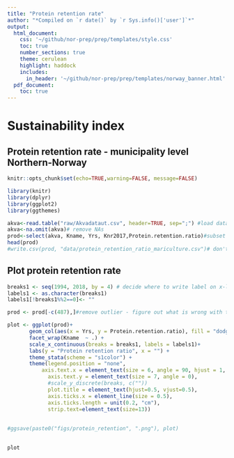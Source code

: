 ```yaml
---
title: "Protein retention rate"
author: "*Compiled on `r date()` by `r Sys.info()['user']`*"
output: 
  html_document:
    css: '~/github/nor-prep/prep/templates/style.css'
    toc: true
    number_sections: true
    theme: cerulean
    highlight: haddock
    includes: 
      in_header: '~/github/nor-prep/prep/templates/norway_banner.html'
  pdf_document:
    toc: true
---
```


# Sustainability index
## Protein retention rate - municipality level Northern-Norway

```r
knitr::opts_chunk$set(echo=TRUE,warning=FALSE, message=FALSE)
```

```r
library(knitr)
library(dplyr)
library(ggplot2)
library(ggthemes)
```

```r
akva<-read.table("raw/Akvadataut.csv", header=TRUE, sep=";") #load data
akva<-na.omit(akva)# remove NAs
prod<-select(akva, Kname, Yrs, Knr2017,Protein.retention.ratio)#subset variables  
head(prod)
#write.csv(prod, "data/protein_retention_ratio_mariculture.csv")# don't write the csv file until we know if it is okay to 
```

## Plot protein retention rate
```r

breaks1 <- seq(1994, 2018, by = 4) # decide where to write label on x-labels
labels1 <- as.character(breaks1) 
labels1[!breaks1%%2==0]<- "" 

prod <- prod[-c(487),]#remove outlier - figure out what is wrong with this!

plot <- ggplot(prod)+ 
       geom_col(aes(x = Yrs, y = Protein.retention.ratio), fill = "dodgerblue4")+ 
       facet_wrap(Kname  ~ .) + 
       scale_x_continuous(breaks = breaks1, labels = labels1)+ 
       labs(y = "Protein retention ratio", x = "") + 
       theme_stata(scheme = "s1color") + 
       theme(legend.position = "none",  
           axis.text.x = element_text(size = 6, angle = 90, hjust = 1, vjust = 0.5, face = "bold"), 
             axis.text.y = element_text(size = 7, angle = 0), 
             #scale_y_discrete(breaks, c(""))
             plot.title = element_text(hjust=0.5, vjust=0.5), 
             axis.ticks.x = element_line(size = 0.5), 
             axis.ticks.length = unit(0.2, "cm"), 
             strip.text=element_text(size=13)) 
             
              
#ggsave(paste0("figs/protein_retention", ".png"), plot) 
    

```

```r
plot
```
